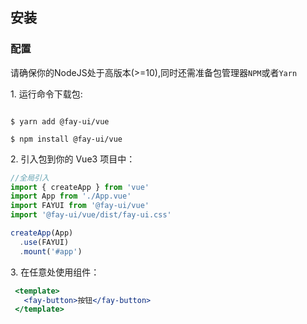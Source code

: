 ## 安装

### 配置

请确保你的<fay-link href="https://nodejs.org/en/">NodeJS</fay-link>处于高版本(>=10),同时还需准备包管理器`NPM`或者`Yarn`

<fay-spacer/>
<fay-dot type="success" />1. 运行命令下载包:

```shell

$ yarn add @fay-ui/vue 

$ npm install @fay-ui/vue

```

<fay-spacer y=".6"/>
<fay-dot type="success" />2. 引入包到你的 Vue3 项目中：

```js
//全局引入
import { createApp } from 'vue'
import App from './App.vue'
import FAYUI from '@fay-ui/vue'
import '@fay-ui/vue/dist/fay-ui.css'

createApp(App)
  .use(FAYUI)
  .mount('#app')

```

<fay-spacer y=".6"/>
<fay-dot type="success" />3. 在任意处使用组件：

```jsx
 <template>
   <fay-button>按钮</fay-button>
 </template>
```

<fay-spacer y=".6"/>


